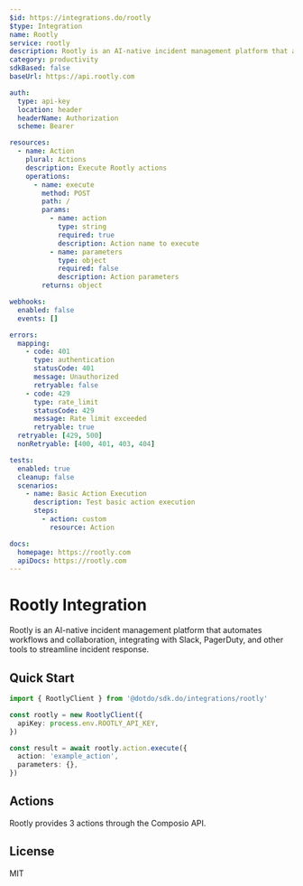 ```yaml
---
$id: https://integrations.do/rootly
$type: Integration
name: Rootly
service: rootly
description: Rootly is an AI-native incident management platform that automates workflows and collaboration, integrating with Slack, PagerDuty, and other tools to streamline incident response.
category: productivity
sdkBased: false
baseUrl: https://api.rootly.com

auth:
  type: api-key
  location: header
  headerName: Authorization
  scheme: Bearer

resources:
  - name: Action
    plural: Actions
    description: Execute Rootly actions
    operations:
      - name: execute
        method: POST
        path: /
        params:
          - name: action
            type: string
            required: true
            description: Action name to execute
          - name: parameters
            type: object
            required: false
            description: Action parameters
        returns: object

webhooks:
  enabled: false
  events: []

errors:
  mapping:
    - code: 401
      type: authentication
      statusCode: 401
      message: Unauthorized
      retryable: false
    - code: 429
      type: rate_limit
      statusCode: 429
      message: Rate limit exceeded
      retryable: true
  retryable: [429, 500]
  nonRetryable: [400, 401, 403, 404]

tests:
  enabled: true
  cleanup: false
  scenarios:
    - name: Basic Action Execution
      description: Test basic action execution
      steps:
        - action: custom
          resource: Action

docs:
  homepage: https://rootly.com
  apiDocs: https://rootly.com
---
```


# Rootly Integration

Rootly is an AI-native incident management platform that automates workflows and collaboration, integrating with Slack, PagerDuty, and other tools to streamline incident response.

## Quick Start

```typescript
import { RootlyClient } from '@dotdo/sdk.do/integrations/rootly'

const rootly = new RootlyClient({
  apiKey: process.env.ROOTLY_API_KEY,
})

const result = await rootly.action.execute({
  action: 'example_action',
  parameters: {},
})
```

## Actions

Rootly provides 3 actions through the Composio API.

## License

MIT
